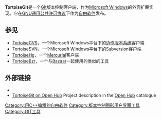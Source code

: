 {{Infobox Software
| name                   = TortoiseGit
| logo                   = [[File:TortoiseGit_logo.svg|70px]]
| collapsible            =
| developer              = TortoiseGit team
| latest release version = 2.12.0
| latest release date    = {{release date|2021|03|31}}
| operating system       = [[Microsoft_Windows|Microsoft Windows]]
| genre                  = [[Git|Git]]客户端
| license                = [[GNU通用公共许可协议|GNU通用公共许可协议]]
| website                = {{URL|https://tortoisegit.org/}}
}}
'''TortoiseGit'''是一个[[Git|Git]]版本控制客户端，作为[[Microsoft_Windows|Microsoft Windows]]的外壳扩展实现。它在[[GNU通用公共许可协议|GNU通用公共许可协议]]下作为[[自由软件|自由软件]]发布。

== 参见 ==
* [[TortoiseCVS|TortoiseCVS]]，一个Microsoft Windows平台下的[[协作版本系统|协作版本系统]]客户端
* [[TortoiseSVN|TortoiseSVN]]，一个Microsoft Windows平台下的[[Subversion|Subversion]]客户端
* [[TortoiseHg|TortoiseHg]]，一个[[Mercurial|Mercurial]]客户端
* [[TortoiseBzr|TortoiseBzr]]，一个与[[Bazaar|Bazaar]]一起使用的类似的工具

== 外部链接 ==
* {{official|https://tortoisegit.org/}}
* [https://www.openhub.net/p/tortoisegit TortoiseGit on Open Hub]{{Wayback|url=https://www.openhub.net/p/tortoisegit |date=20150403133131 }} Project description in the [[Ohloh|Open Hub]] catalogue
{{软件小作品}}
[[Category:用C++编程的自由软件|Category:用C++编程的自由软件]]
[[Category:版本控制图形用户界面工具|Category:版本控制图形用户界面工具]]
[[Category:GIT工具|Category:GIT工具]]